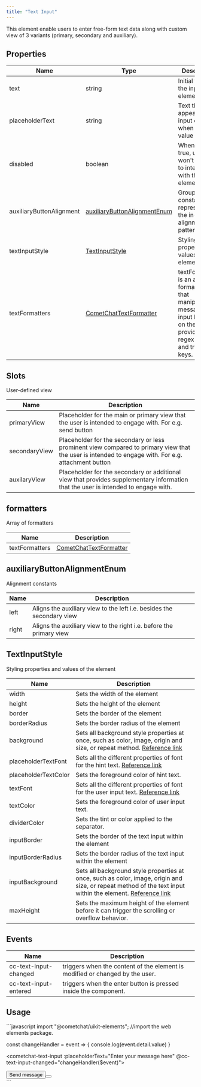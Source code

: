 ```yaml
---
title: "Text Input"
---
```


This element enable users to enter free-form text data along with custom view of 3 variants (primary, secondary and auxiliary).

## Properties

| Name                     | Type                                                                                       | Description                                                                                                                   |
| ------------------------ | ------------------------------------------------------------------------------------------ | ----------------------------------------------------------------------------------------------------------------------------- |
| text                     | string                                                                                     | Initial text of the input element                                                                                             |
| placeholderText          | string                                                                                     | Text that appears in the input element when it has no value set                                                               |
| disabled                 | boolean                                                                                    | When set to true, user won't be able to interact with the input element                                                       |
| auxiliaryButtonAlignment | [auxiliaryButtonAlignmentEnum](/web-elements/text-input#auxiliarybuttonalignmentenum) | Group of constants representing the in-built alignment pattern                                                                |
| textInputStyle           | [TextInputStyle](/web-elements/text-input#textinputstyle)                             | Styling properties and values of the element                                                                                  |
| textFormatters           | [CometChatTextFormatter](/web-elements/text-input#formatters)                         | textFormatters is an array of formatters that manipulate message input based on the provided regex patterns and trigger keys. |

## Slots

User-defined view

| Name          | Description                                                                                                                                        |
| ------------- | -------------------------------------------------------------------------------------------------------------------------------------------------- |
| primaryView   | Placeholder for the main or primary view that the user is intended to engage with. For e.g. send button                                            |
| secondaryView | Placeholder for the secondary or less prominent view compared to primary view that the user is intended to engage with. For e.g. attachment button |
| auxilaryView  | Placeholder for the secondary or additional view that provides supplementary information that the user is intended to engage with.                 |

## formatters

Array of formatters

| Name           | Description                                                        |
| -------------- | ------------------------------------------------------------------ |
| textFormatters | [CometChatTextFormatter](/web-elements/text-input#formatters) |

## auxiliaryButtonAlignmentEnum

Alignment constants

| Name  | Description                                                           |
| ----- | --------------------------------------------------------------------- |
| left  | Aligns the auxiliary view to the left i.e. besides the secondary view |
| right | Aligns the auxiliary view to the right i.e. before the primary view   |

## TextInputStyle

Styling properties and values of the element

| Name                 | Description                                                                                                                                                                                                               |
| -------------------- | ------------------------------------------------------------------------------------------------------------------------------------------------------------------------------------------------------------------------- |
| width                | Sets the width of the element                                                                                                                                                                                             |
| height               | Sets the height of the element                                                                                                                                                                                            |
| border               | Sets the border of the element                                                                                                                                                                                            |
| borderRadius         | Sets the border radius of the element                                                                                                                                                                                     |
| background           | Sets all background style properties at once, such as color, image, origin and size, or repeat method. [Reference link](https://developer.mozilla.org/en-US/docs/Web/CSS/background)                                      |
| placeholderTextFont  | Sets all the different properties of font for the hint text. [Reference link](https://developer.mozilla.org/en-US/docs/Web/CSS/font)                                                                                      |
| placeholderTextColor | Sets the foreground color of hint text.                                                                                                                                                                                   |
| textFont             | Sets all the different properties of font for the user input text. [Reference link](https://developer.mozilla.org/en-US/docs/Web/CSS/font)                                                                                |
| textColor            | Sets the foreground color of user input text.                                                                                                                                                                             |
| dividerColor         | Sets the tint or color applied to the separator.                                                                                                                                                                          |
| inputBorder          | Sets the border of the text input within the element                                                                                                                                                                      |
| inputBorderRadius    | Sets the border radius of the text input within the element                                                                                                                                                               |
| inputBackground      | Sets all background style properties at once, such as color, image, origin and size, or repeat method of the text input within the element. [Reference link](https://developer.mozilla.org/en-US/docs/Web/CSS/background) |
| maxHeight            | Sets the maximum height of the element before it can trigger the scrolling or overflow behavior.                                                                                                                          |

## Events

| Name                  | Description                                                                  |
| --------------------- | ---------------------------------------------------------------------------- |
| cc-text-input-changed | triggers when the content of the element is modified or changed by the user. |
| cc-text-input-entered | triggers when the enter button is pressed inside the component.              |

## Usage

<Tabs>
<Tab title="JavaScript">
```javascript
import "@cometchat/uikit-elements"; //import the web elements package.

const changeHandler = event => {
  console.log(event.detail.value)
}

<cometchat-text-input
:placeholderText="Enter your message here"
@cc-text-input-changed="changeHandler($event)">
<div data-slot="secondaryView">
  <button>Send message<button>
</div>
</cometchat-text-input>
```

</Tab>

</Tabs>
